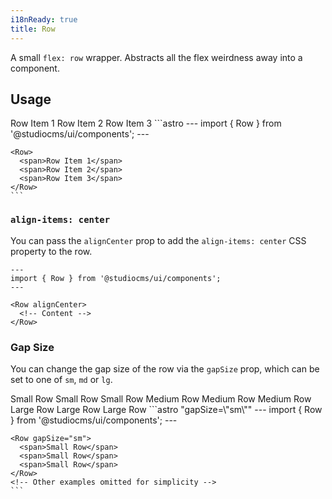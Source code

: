 ```yaml
---
i18nReady: true
title: Row
---
```



A small `flex: row` wrapper. Abstracts all the flex weirdness away into a component.

## Usage

<Tabs>
  <TabItem label="Preview">
    <PreviewCard>
      <Row>
        <span>Row Item 1</span>
        <span>Row Item 2</span>
        <span>Row Item 3</span>
      </Row>
    </PreviewCard>
  </TabItem>
  <TabItem label="Code">
    ```astro
    ---
    import { Row } from '@studiocms/ui/components';
    ---

    <Row>
      <span>Row Item 1</span>
      <span>Row Item 2</span>
      <span>Row Item 3</span>
    </Row>
    ```
  </TabItem>
</Tabs>

### `align-items: center`

You can pass the `alignCenter` prop to add the `align-items: center` CSS property to the row.

```astro "alignCenter"
---
import { Row } from '@studiocms/ui/components';
---

<Row alignCenter>
  <!-- Content -->
</Row>
```

### Gap Size

You can change the gap size of the row via the `gapSize` prop, which can be set to one of `sm`, `md` or `lg`.

<Tabs>
  <TabItem label="Preview">
    <PreviewCard vertical gapSize="lg">
      <Row gapSize="sm">
        <span>Small Row</span>
        <span>Small Row</span>
        <span>Small Row</span>
      </Row>
      <Row gapSize="md">
        <span>Medium Row</span>
        <span>Medium Row</span>
        <span>Medium Row</span>
      </Row>
      <Row gapSize="lg">
        <span>Large Row</span>
        <span>Large Row</span>
        <span>Large Row</span>
      </Row>
    </PreviewCard>
  </TabItem>
  <TabItem label="Code">
    ```astro "gapSize=\"sm\""
    ---
    import { Row } from '@studiocms/ui/components';
    ---

    <Row gapSize="sm">
      <span>Small Row</span>
      <span>Small Row</span>
      <span>Small Row</span>
    </Row>
    <!-- Other examples omitted for simplicity -->
    ```
  </TabItem>
</Tabs>
